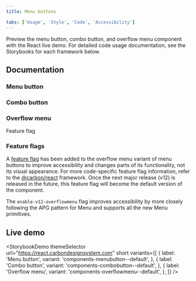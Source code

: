 ```yaml
---
title: Menu buttons

tabs: ['Usage', 'Style', 'Code', 'Accessibility']
---
```



<PageDescription>

Preview the menu button, combo button, and overflow menu component with the
React live demo. For detailed code usage documentation, see the Storybooks for
each framework below.

</PageDescription>

## Documentation

### Menu button

<Row className="resource-card-group">
<Column colLg={4} colMd={4} noGutterSm>
  <ResourceCard
    subTitle="React"
    href="https://react.carbondesignsystem.com/?path=/docs/components-menubutton--overview"
    >

<MdxIcon name="react" />

  </ResourceCard>
</Column>
<Column colLg={4} colMd={4} noGutterSm>
  <ResourceCard
      subTitle="Web Components coming soon"
      disabled
      href=""
      >

<MdxIcon name="webcomponents" />

  </ResourceCard>
</Column>
<Column colLg={4} colMd={4} noGutterSm>
  <ResourceCard
      subTitle="Angular (Community) coming soon"
      disabled
      href=""
      >

<MdxIcon name="angular" />

  </ResourceCard>
</Column>
<Column colLg={4} colMd={4} noGutterSm>
  <ResourceCard
      subTitle="Vue (Community) coming soon"
      disabled
      href=""
      >

<MdxIcon name="vue" />

  </ResourceCard>
</Column>
</Row>

### Combo button

<Row className="resource-card-group">
<Column colLg={4} colMd={4} noGutterSm>
  <ResourceCard
    subTitle="React"
    href="https://react.carbondesignsystem.com/?path=/docs/components-combobutton--overview"
    >

<MdxIcon name="react" />

  </ResourceCard>
</Column>
<Column colLg={4} colMd={4} noGutterSm>
  <ResourceCard
      subTitle="Web Components coming soon"
      disabled
      href=""
      >

<MdxIcon name="webcomponents" />

  </ResourceCard>
</Column>
<Column colLg={4} colMd={4} noGutterSm>
  <ResourceCard
      subTitle="Angular (Community) coming soon"
      disabled
      href=""
      >

<MdxIcon name="angular" />

  </ResourceCard>
</Column>
<Column colLg={4} colMd={4} noGutterSm>
  <ResourceCard
      subTitle="Vue (Community) coming soon"
      disabled
      href=""
      >

<MdxIcon name="vue" />

  </ResourceCard>
</Column>
</Row>

### Overflow menu

<Row className="resource-card-group">
<Column colLg={4} colMd={4} noGutterSm>
  <ResourceCard
    subTitle="React"
    href="https://react.carbondesignsystem.com/?path=/docs/components-overflowmenu--overview"
    >

<MdxIcon name="react" />
<Tag type="blue">Feature flag</Tag>

  </ResourceCard>
</Column>
<Column colLg={4} colMd={4} noGutterSm>
  <ResourceCard
      subTitle="Web Components coming soon"
      disabled
      href=""
      >

<MdxIcon name="webcomponents" />

  </ResourceCard>
</Column>
<Column colLg={4} colMd={4} noGutterSm>
  <ResourceCard
      subTitle="Angular (Community) coming soon"
      disabled
      href=""
      >

<MdxIcon name="angular" />

  </ResourceCard>
</Column>
<Column colLg={4} colMd={4} noGutterSm>
  <ResourceCard
      subTitle="Vue (Community) coming soon"
      disabled
      href=""
      >

<MdxIcon name="vue" />

  </ResourceCard>
</Column>
</Row>

### Feature flags

A [feature flag](/components/overview/feature-flags/) has been added to the
overflow menu variant of menu buttons to improve accessibility and changes parts
of its functionality, not its visual appearance. For more code-specific feature
flag information, refer to the
[@carbon/react](https://react.carbondesignsystem.com/?path=/docs/components-overflowmenu-feature-flag--flag-details)
framework. Once the next major release (v12) is released in the future, this
feature flag will become the default version of the component.

The `enable-v12-overflowmenu` flag improves accessibility by more closely
following the APG pattern for Menu and supports all the new Menu primitives.

## Live demo

<StorybookDemo
  themeSelector
  url="https://react.carbondesignsystem.com"
  short
  variants={[
    {
      label: 'Menu button',
      variant: 'components-menubutton--default',
    },
    {
      label: 'Combo button',
      variant: 'components-combobutton--default',
    },
    {
      label: 'Overflow menu',
      variant: 'components-overflowmenu--default',
    },
  ]}
/>
